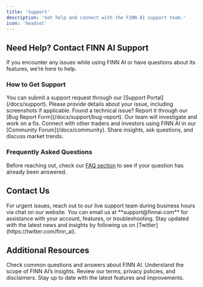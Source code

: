```yaml
---
title: 'Support'
description: 'Get help and connect with the FINN AI support team.'
icon: 'headset'
---
```


## Need Help? Contact FINN AI Support

If you encounter any issues while using FINN AI or have questions about its features, we’re here to help.

### How to Get Support

<AccordionGroup>
  <Accordion icon="envelope" title="Submit a Support Request">
    You can submit a support request through our [Support Portal](/docs/support). Please provide details about your issue, including screenshots if applicable.
  </Accordion>
  <Accordion icon="bug" title="Report a Bug">
    Found a technical issue? Report it through our [Bug Report Form](/docs/support/bug-report). Our team will investigate and work on a fix.
  </Accordion>
  <Accordion icon="users" title="Join the Community">
    Connect with other traders and investors using FINN AI in our [Community Forum](/docs/community). Share insights, ask questions, and discuss market trends.
  </Accordion>
</AccordionGroup>

### Frequently Asked Questions

Before reaching out, check our [FAQ section](/docs/faq) to see if your question has already been answered.

## Contact Us

<AccordionGroup>
  <Accordion icon="headset" title="Live Support">
    For urgent issues, reach out to our live support team during business hours via chat on our website.
  </Accordion>
  <Accordion icon="at" title="Email Support">
    You can email us at **support@finnai.com** for assistance with your account, features, or troubleshooting.
  </Accordion>
  <Accordion icon="twitter" title="Follow Us on Twitter">
    Stay updated with the latest news and insights by following us on [Twitter](https://twitter.com/finn_ai).
  </Accordion>
</AccordionGroup>

## Additional Resources

<CardGroup>
  <Card title="FAQ" icon="question-circle" href="/docs/faq">
    Check common questions and answers about FINN AI.
  </Card>
  <Card title="Market Insights Disclaimer" icon="chart-line" href="/docs/market-insights-disclaimer">
    Understand the scope of FINN AI’s insights.
  </Card>
  <Card title="Legal & Compliance" icon="file-contract" href="/docs/legal">
    Review our terms, privacy policies, and disclaimers.
  </Card>
  <Card title="Latest Updates" icon="newspaper" href="/docs/updates">
    Stay up to date with the latest features and improvements.
  </Card>
</CardGroup>
